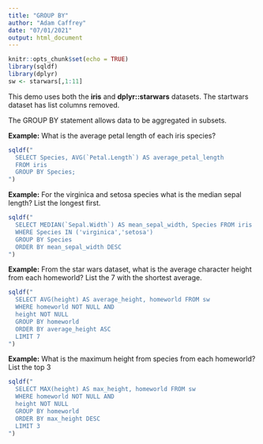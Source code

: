 ```yaml
---
title: "GROUP BY"
author: "Adam Caffrey"
date: "07/01/2021"
output: html_document
---
```


```r
knitr::opts_chunk$set(echo = TRUE)
library(sqldf)
library(dplyr)
sw <- starwars[,1:11]
```

This demo uses both the **iris** and **dplyr::starwars** datasets. The startwars dataset has list columns removed.

The GROUP BY statement allows data to be aggregated in subsets. 

**Example:** What is the average petal length of each iris species?

```r
sqldf("
  SELECT Species, AVG(`Petal.Length`) AS average_petal_length
  FROM iris
  GROUP BY Species;
")

```

**Example:** For the virginica and setosa species what is the median sepal length? List the longest first.
```r
sqldf("
  SELECT MEDIAN(`Sepal.Width`) AS mean_sepal_width, Species FROM iris
  WHERE Species IN ('virginica','setosa')
  GROUP BY Species 
  ORDER BY mean_sepal_width DESC
")
```
**Example:** From the star wars dataset, what is the average character height from each homeworld? List the 7 with the shortest average.
```r
sqldf("
  SELECT AVG(height) AS average_height, homeworld FROM sw  
  WHERE homeworld NOT NULL AND
  height NOT NULL
  GROUP BY homeworld
  ORDER BY average_height ASC
  LIMIT 7
")
```

**Example:** What is the maximum height from species from each homeworld? List the top 3
```r
sqldf("
  SELECT MAX(height) AS max_height, homeworld FROM sw
  WHERE homeworld NOT NULL AND
  height NOT NULL
  GROUP BY homeworld
  ORDER BY max_height DESC
  LIMIT 3
")
```


